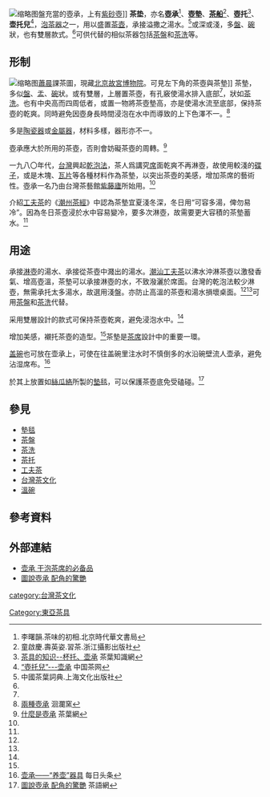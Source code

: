 [[File:壺承2.jpg|缩略图]]盤充當的壺承，上有[[紫砂壺|紫砂壺]]]]
'''茶垫'''，亦名'''壺承'''<ref name="c">李曙韻.茶味的初相.北京時代華文書局</ref>、'''壺墊'''、'''[[茶船|茶船]]'''<ref name="a">童啟慶.壽英姿.習茶.浙江攝影出版社</ref>、'''壺托'''<ref>[http://chalve.cn/chajv/1337.html 茶具的知识--杯托、壶承]{{dead link|date=2018年4月 |bot=InternetArchiveBot |fix-attempted=yes }} 茶葉知識網</ref>、'''壶<nowiki>托</nowiki>兒'''<ref>[http://www.zgchawang.com/photo/show-144.html “壺托兒”---壶承] 中国茶网</ref>，[[泡茶|泡茶]][[茶器|器]]之一，用以盛置[[茶壺|茶壺]]，承接溢撒之湯水。<ref name="b">中國茶葉詞典.上海文化出版社</ref>或深或淺，多[[盤|盤]]、[[碗|碗]]狀，也有雙層款式。<ref name="a"/>可供代替的相似茶器包括[[茶盤|茶盤]]和[[茶洗|茶洗]]等。

==形制==
{{Quote box|align=right|quote=茶墊。如[[茶盤|盤]]而小，徑約三寸，用以置沖罐，承沸湯。<br />式樣夏日宜淺，冬日宜深，深則可容多湯，俾勿易冷。<br />茶墊之底，托以墊毯，以[[秋瓜絡|秋瓜絡]]爲之，不生他味。
|source=——翁輝東《[[潮州茶經|潮州茶經]]》<ref>曾楚楠.葉漢钟.潮汕工夫茶話.暨南大學出版社</ref>}}[[File:課茶.jpg|缩略图]][[蕭晨|蕭晨]]課茶圖，現藏[[北京故宮博物院|北京故宮博物院]]。可見左下角的茶壺與茶墊]]
茶墊，多似[[盤|盤]]、[[盂|盂]]、[[碗|碗]]狀。或有雙層，上層置茶壺，有孔竅使湯水排入底部<ref name="a"/>，狀如[[茶洗|茶洗]]。也有中央高而四周低者，或置一物將茶壺墊高，亦是使湯水流至底部，保持茶壺的乾爽。同時避免因壺身長時間浸泡在水中而導致的上下色澤不一。<ref name="aa">[http://blog.xuite.net/wongsir/twblog/127658655-兩種壺承 兩種壺承] 洄瀾窯</ref>

多是[[陶瓷器|陶瓷器]]或[[金屬器|金屬器]]，材料多樣，器形亦不一。

壺承應大於所用的茶壺，否則會妨礙茶壺的周轉。<ref>[http://chaye.3158.cn/20160429/30635104106511.html 什麼是壺承] 茶葉網</ref>

一九八〇年代，[[台灣|台灣]]興起[[乾泡法|乾泡法]]，茶人爲講究[[茶席|席]]面乾爽不再淋壺，故使用較淺的[[碟子|碟子]]，或是木塊、[[瓦片|瓦片]]等各種材料作為茶墊，以突出茶壺的美感，增加茶席的藝術性。壺承一名乃由台灣茶藝館[[紫藤廬|紫藤廬]]所始用。<ref name="c"/>

介紹[[工夫茶|工夫茶]]的《[[潮州茶經|潮州茶經]]》中認為茶墊宜夏淺冬深，冬日用“可容多湯，俾勿易冷”。因為冬日茶壺浸於水中容易變冷，要多次淋壺，故需要更大容積的茶墊蓄水。<ref name="w"/>

==用途==

承接[[淋壺|淋壺]]的湯水、承接從茶壺中濺出的湯水。[[潮汕工夫茶|潮汕工夫茶]]以沸水沖淋茶壺以激發香氣、增高壺溫，茶墊可以承接淋壺的水，不致潑灑於席面。台灣的乾泡法較少淋壺，無需承托太多湯水，故選用淺盤。亦防止高溫的茶壺和湯水損壞桌面。<ref name="a"/><ref name="b"/>可用[[茶盤|茶盤]]和[[茶洗|茶洗]]代替。

采用雙層設計的款式可保持茶壺乾爽，避免浸泡水中。<ref name="aa"/>

增加美感，襯托茶壺的造型。<ref name="c"/>茶墊是[[茶席|茶席]]設計中的重要一環。

[[盖碗|盖碗]]也可放在壶承上，可使在往盖碗里注水时不慎倒多的水沿碗壁流人壶承，避免沾湿席布。<ref>[https://kknews.cc/culture/38qyo9y.html 壶承——“养壶”器具] 每日头条</ref>

於其上放置如[[絲瓜絡|絲瓜絡]]所製的[[墊毯|墊毯]]，可以保護茶壺底免受磕碰。<ref name="w">[http://www.chayu.com/article/126651 圖說壺承 配角的驚艷] {{webarchive|url=https://web.archive.org/web/20170112184928/http://www.chayu.com/article/126651 |date=2017-01-12 }} 茶語網</ref>
==參見==
*[[墊毯|墊毯]]
*[[茶盤|茶盤]]
*[[茶洗|茶洗]]
*[[茶托|茶托]]
*[[工夫茶|工夫茶]]
*[[台灣茶文化|台灣茶文化]]
*[[溫碗|溫碗]]
==參考資料==
{{reflist|3}}
==外部連結==
*[http://mt.sohu.com/20151022/n423879140.shtml 壶承 干泡茶席的必备品]{{zh-hans}}
*[https://web.archive.org/web/20170112184928/http://www.chayu.com/article/126651 圖說壺承 配角的驚艷]
{{潮州茶經}}
{{茶}}
[[category:台灣茶文化|category:台灣茶文化]]
[[Category:東亞茶具|Category:東亞茶具]]